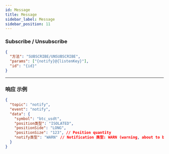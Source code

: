 ```yaml
---
id: Message
title: Message
sidebar_label: Message
sidebar_position: 11
---
```


### Subscribe / Unsubscribe

```json title="Subscribe/Unsubscribe"
{
  "方法": "SUBSCRIBE/UNSUBSCRIBE",
  "params": ["{notify}@{listenKey}"],
  "id": "{id}"
}
```

---

### 响应 示例

```json title="响应"
{
  "topic": "notify",
  "event": "notify",
  "data": {
    "symbol": "btc_usdt",
    "position类型": "ISOLATED",
    "positionSide": "LONG",
    "positionSize": "123", // Position quantity
    "notify类型": "WARN" // Notification 类型: WARN (warning, about to be levelled), PARTIAL (partial liquidation), LIQUIDATION (liquidation), ADL (auto-deleveraging)
  }
}
```

